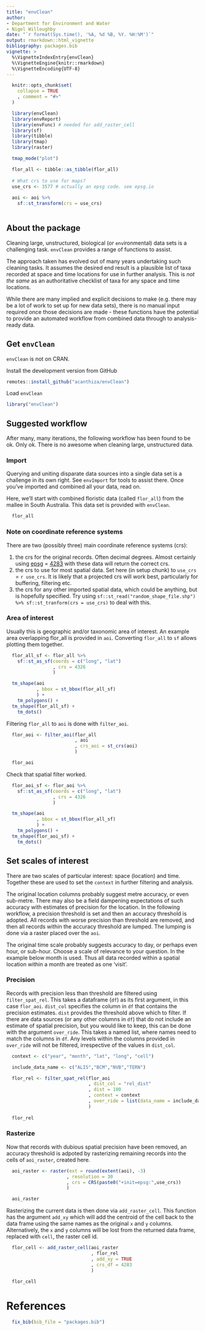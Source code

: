 ```yaml
---
title: "envClean"
author:
- Department for Environment and Water
- Nigel Willoughby
date: "`r format(Sys.time(), '%A, %d %B, %Y. %H:%M')`"
output: rmarkdown::html_vignette
bibliography: packages.bib
vignette: >
  %\VignetteIndexEntry{envClean}
  %\VignetteEngine{knitr::rmarkdown}
  %\VignetteEncoding{UTF-8}
---
```


```r

  knitr::opts_chunk$set(
    collapse = TRUE
    , comment = "#>"
  )

```

```r

  library(envClean)
  library(envReport)
  library(envFunc) # needed for add_raster_cell
  library(sf)
  library(tibble)
  library(tmap)
  library(raster)

  tmap_mode("plot")

  flor_all <- tibble::as_tibble(flor_all)
  
  # What crs to use for maps?
  use_crs <- 3577 # actually an epsg code. see epsg.io
  
  aoi <- aoi %>%
    sf::st_transform(crs = use_crs)
  
```

## About the package

Cleaning large, unstructured, biological (or `env`ironmental) data sets is a challenging task. `envClean` provides a range of functions to assist.

The approach taken has evolved out of many years undertaking such cleaning tasks. It assumes the desired end result is a plausible list of taxa recorded at space and time locations for use in further analysis. This is _not the same_ as an authoritative checklist of taxa for any space and time locations.

While there are many implied and explicit decisions to make (e.g. there may be a lot of work to set up for new data sets), there is no manual input required once those decisions are made - these functions have the potential to provide an automated workflow from combined data through to analysis-ready data.

## Get `envClean`

`envClean` is not on CRAN.

Install the development version from GitHub

```r
remotes::install_github("acanthiza/envClean")
```

Load `envClean`

```r
library("envClean")
```
## Suggested workflow

After many, many iterations, the following workflow has been found to be ok. Only ok. There is no awesome when cleaning large, unstructured data.

### Import

Querying and uniting disparate data sources into a single data set is a challenge in its own right. See `envImport` for tools to assist there. Once you've imported and combined all your data, read on.

Here, we'll start with combined floristic data (called `flor_all`) from the mallee in South Australia. This data set is provided with `envClean`.

```r

  flor_all

```

### Note on coordinate reference systems

There are two (possibly three) main coordinate reference systems (crs):

1. the crs for the original records. Often decimal degrees. Almost certainly using [epsg](https://epsg.io/) = [4283](https://epsg.io/4283) with these data will return the correct crs.
2. the crs to use for most spatial data. Set here (in setup chunk) to `use_crs` = `r use_crs`. It is likely that a projected crs will work best, particularly for buffering, filtering etc.
3. the crs for any other imported spatial data, which could be anything, but is hopefully specified. Try using `sf::st_read("random_shape_file.shp") %>% sf::st_tranform(crs = use_crs)` to deal with this.

### Area of interest

Usually this is geographic and/or taxonomic area of interest. An example area overlapping flor_all is provided in `aoi`. Converting `flor_all` to `sf` allows plotting them together.

```r

  flor_all_sf <- flor_all %>%
    sf::st_as_sf(coords = c("long", "lat")
                 , crs = 4326
                 )

  tm_shape(aoi
           , bbox = st_bbox(flor_all_sf)
           ) +
    tm_polygons() +
  tm_shape(flor_all_sf) +
    tm_dots()

```

Filtering `flor_all` to `aoi` is done with `filter_aoi`.

```r

  flor_aoi <- filter_aoi(flor_all
                         , aoi
                         , crs_aoi = st_crs(aoi)
                         )

  flor_aoi

```

Check that spatial filter worked.

```r

  flor_aoi_sf <- flor_aoi %>%
    sf::st_as_sf(coords = c("long", "lat")
                 , crs = 4326
                 )

  tm_shape(aoi
           , bbox = st_bbox(flor_all_sf)
           ) +
    tm_polygons() +
  tm_shape(flor_aoi_sf) +
    tm_dots()

```

## Set scales of interest

There are two scales of particular interest: space (location) and time. Together these are used to set the `context` in further filtering and analysis.

The original location columns probably suggest metre accuracy, or even sub-metre. There may also be a field dampening expectations of such accuracy with estimates of precision for the location. In the following workflow, a precision threshold is set and then an accuracy threshold is adopted. All records with worse precision than threshold are removed, and then all records within the accuracy threshold are lumped. The lumping is done via a raster placed over the `aoi`.

The original time scale probably suggests accuracy to day, or perhaps even hour, or sub-hour. Choose a scale of relevance to your question. In the example below month is used. Thus all data recorded within a spatial location within a month are treated as one 'visit'.

### Precision

Records with precision less than threshold are filtered using `filter_spat_rel`. This takes a dataframe (`df`) as its first argument, in this case `flor_aoi`. `dist_col` specifies the column in `df` that contains the precision estimates. `dist` provides the threshold above which to filter. If there are data sources (or any other columns in `df`) that do not include an estimate of spatial precision, but you would like to keep, this can be done with the argument `over_ride`. This takes a named list, where names need to match the columns in `df`. Any levels within the columns provided in `over_ride` will not be filtered, irrespective of the values in `dist_col`.

```r

  context <- c("year", "month", "lat", "long", "cell")

  include_data_name <- c("ALIS","BCM","NVB","TERN")

  flor_rel <- filter_spat_rel(flor_aoi
                              , dist_col = "rel_dist"
                              , dist = 100
                              , context = context
                              , over_ride = list(data_name = include_data_name)
                              )
  
  flor_rel

```

### Rasterize

Now that records with dubious spatial precision have been removed, an accuracy threshold is adpoted by rasterizing remaining records into the cells of `aoi_raster`, created here.

```r

  aoi_raster <- raster(ext = round(extent(aoi), -3)
                      , resolution = 30
                      , crs = CRS(paste0("+init=epsg:",use_crs))
                      )

  aoi_raster

```

Rasterizing the current data is then done via `add_raster_cell`. This function has the argument `add_xy` which will add the centroid of the cell back to the data frame using the same names as the original `x` and `y` columns. Alternatively, the `x` and `y` columns will be lost from the returned data frame, replaced with `cell`, the raster cell id.

```r

  flor_cell <- add_raster_cell(aoi_raster
                               , flor_rel
                               , add_xy = TRUE
                               , crs_df = 4283
                               )

  flor_cell

```










# References

```r

  fix_bib(bib_file = "packages.bib")

```
